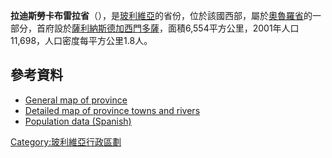 '''拉迪斯勞卡布雷拉省'''（{{lang-es|Provincia de Ladislao Cabrera}}），是[[玻利維亞|玻利維亞]]的省份，位於該國西部，屬於[[奧魯羅省|奧魯羅省]]的一部分，首府設於[[薩利納斯德加西門多薩|薩利納斯德加西門多薩]]，面積6,554平方公里，2001年人口11,698，人口密度每平方公里1.8人。

==參考資料==
*[https://web.archive.org/web/20090105221757/http://www.aguabolivia.org/situacionaguaX/Riego/mapas/oruro/t_lcabrera.htm General map of province]
*[http://www.aguabolivia.org/situacionaguaX/Riego/mapas/oruro/lcabrera.htm Detailed map of province towns and rivers] {{Wayback|url=http://www.aguabolivia.org/situacionaguaX/Riego/mapas/oruro/lcabrera.htm |date=20120420021603 }}
*[https://web.archive.org/web/20091027220541/http://www.ine.gov.bo/ Population data (Spanish)]

{{coord|19|30|S|67|09|W|type:adm2nd_region:BO|display=title}} 

{{Bolivia-geo-stub}}
{{玻利維亞省份}}

[[Category:玻利維亞行政區劃|Category:玻利維亞行政區劃]]